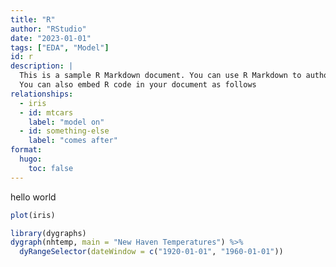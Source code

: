 ```yaml
---
title: "R"
author: "RStudio"
date: "2023-01-01"
tags: ["EDA", "Model"]
id: r
description: |
  This is a sample R Markdown document. You can use R Markdown to author documents like this one.
  You can also embed R code in your document as follows
relationships:
  - iris
  - id: mtcars
    label: "model on"
  - id: something-else
    label: "comes after"
format:
  hugo:
    toc: false
---
```


hello world

```r
plot(iris)
```

```r
library(dygraphs)
dygraph(nhtemp, main = "New Haven Temperatures") %>%
  dyRangeSelector(dateWindow = c("1920-01-01", "1960-01-01"))
```
